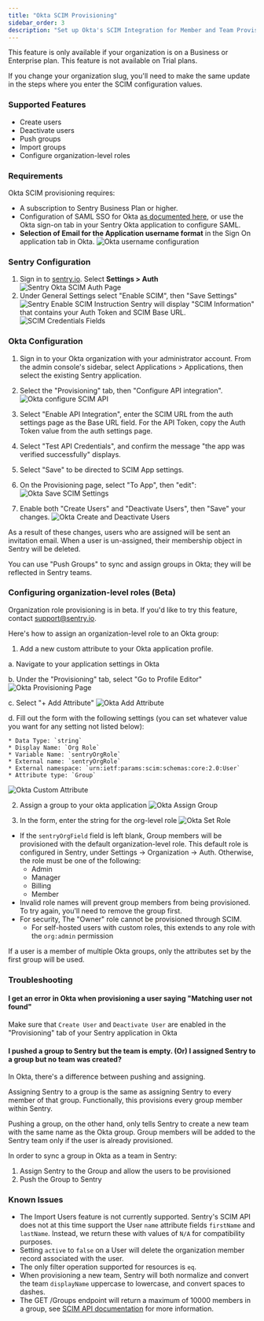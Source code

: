 ```yaml
---
title: "Okta SCIM Provisioning"
sidebar_order: 3
description: "Set up Okta's SCIM Integration for Member and Team Provisioning"
---
```


<Note>

This feature is only available if your organization is on a Business or Enterprise plan. This feature is not available on Trial plans.

</Note>

<Alert level="warning">

If you change your organization slug, you'll need to make the same update in the steps where you enter the SCIM configuration values.

</Alert>

### Supported Features

- Create users
- Deactivate users
- Push groups
- Import groups
- Configure organization-level roles

### Requirements

Okta SCIM provisioning requires:

- A subscription to Sentry Business Plan or higher.
- Configuration of SAML SSO for Okta [as documented here](/product/accounts/sso/okta-sso/), or use the Okta sign-on tab in your Sentry Okta application to configure SAML.
- **Selection of Email for the Application username format** in the Sign On application tab in Okta.
  ![Okta username configuration](scim-username-config.png)

### Sentry Configuration

1. Sign in to [sentry.io](https://sentry.io). Select **Settings > Auth**
   ![Sentry Okta SCIM Auth Page](../scim-settings-auth.png)
1. Under General Settings select "Enable SCIM", then "Save Settings"
   ![Sentry Enable SCIM Instruction](../scim-enable-sentry.png)
   Sentry will display "SCIM Information" that contains your Auth Token and SCIM Base URL.
   ![SCIM Credentials Fields](../scim-sentry-fields.png)

### Okta Configuration

1. Sign in to your Okta organization with your administrator account. From the admin console's sidebar, select Applications > Applications, then select the existing Sentry application.

1. Select the "Provisioning" tab, then "Configure API integration".
   ![Okta configure SCIM API](scim-okta-configure.png)

1. Select "Enable API Integration", enter the SCIM URL from the auth settings page as the Base URL field. For the API Token, copy the Auth Token value from the auth settings page.

1. Select "Test API Credentials", and confirm the message "the app was verified successfully" displays.

1. Select "Save" to be directed to SCIM App settings.

1. On the Provisioning page, select "To App", then "edit":
   ![Okta Save SCIM Settings](scim-okta-edit.png)

1. Enable both "Create Users" and "Deactivate Users", then "Save" your changes.
    ![Okta Create and Deactivate Users](okta-user-sync.png)

As a result of these changes, users who are assigned will be sent an invitation email. When a user is un-assigned, their membership object in Sentry will be deleted.

You can use "Push Groups" to sync and assign groups in Okta; they will be reflected in Sentry teams.

### Configuring organization-level roles (Beta)

<Alert level="warning">

Organization role provisioning is in beta. If you'd like to try this feature, contact support@sentry.io.

</Alert>

Here's how to assign an organization-level role to an Okta group:

1. Add a new custom attribute to your Okta application profile.

  a. Navigate to your application settings in Okta

  b. Under the "Provisioning" tab, select "Go to Profile Editor"
        ![Okta Provisioning Page](okta-go-to-profile.png)

  c. Select "+ Add Attribute"
        ![Okta Add Attribute](okta-add-attribute.png)

  d. Fill out the form with the following settings (you can set whatever value you want for any setting not listed below):

    * Data Type: `string`
    * Display Name: `Org Role`
    * Variable Name: `sentryOrgRole`
    * External name: `sentryOrgRole`
    * External namespace: `urn:ietf:params:scim:schemas:core:2.0:User`
    * Attribute type: `Group`
  ![Okta Custom Attribute](./okta-custom-attribute-values.png)


2. Assign a group to your okta application
    ![Okta Assign Group](okta-assign-group.png)

3. In the form, enter the string for the org-level role
    ![Okta Set Role](okta-set-group-attribute.png)

- If the `sentryOrgField` field is left blank, Group members will be provisioned with the default organization-level role. This default role is configured in Sentry, under Settings -> Organization -> Auth. Otherwise, the role must be one of the following:
  - Admin
  - Manager
  - Billing
  - Member
- Invalid role names will prevent group members from being provisioned. To try again, you'll need to remove the group first.
- For security, The "Owner" role cannot be provisioned through SCIM.
  - For self-hosted users with custom roles, this extends to any role with the `org:admin` permission

<Alert level="note">

If a user is a member of multiple Okta groups, only the attributes set by the first group will be used.

</Alert>

### Troubleshooting

#### I get an error in Okta when provisioning a user saying "Matching user not found"

Make sure that `Create User` and `Deactivate User` are enabled in the "Provisioning" tab of your Sentry application in Okta

#### I pushed a group to Sentry but the team is empty. (Or) I assigned Sentry to a group but no team was created?

In Okta, there's a difference between pushing and assigning.

Assigning Sentry to a group is the same as assigning Sentry to every member of that group. Functionally, this
provisions every group member within Sentry.

Pushing a group, on the other hand, only tells Sentry to create a new team with the same name as the Okta group. Group
members will be added to the Sentry team only if the user is already provisioned.

In order to sync a group in Okta as a team in Sentry:
1. Assign Sentry to the Group and allow the users to be provisioned
2. Push the Group to Sentry

### Known Issues

- The Import Users feature is not currently supported. Sentry's SCIM API does not at this time support the User `name` attribute fields `firstName` and `lastName`. Instead, we return these with values of `N/A` for compatibility purposes.
- Setting `active` to `false` on a User will delete the organization member record associated with the user.
- The only filter operation supported for resources is `eq`.
- When provisioning a new team, Sentry will both normalize and convert the team `displayName` uppercase to lowercase, and convert spaces to dashes.
- The GET /Groups endpoint will return a maximum of 10000 members in a group, see [SCIM API documentation](/api/scim/) for more information.
